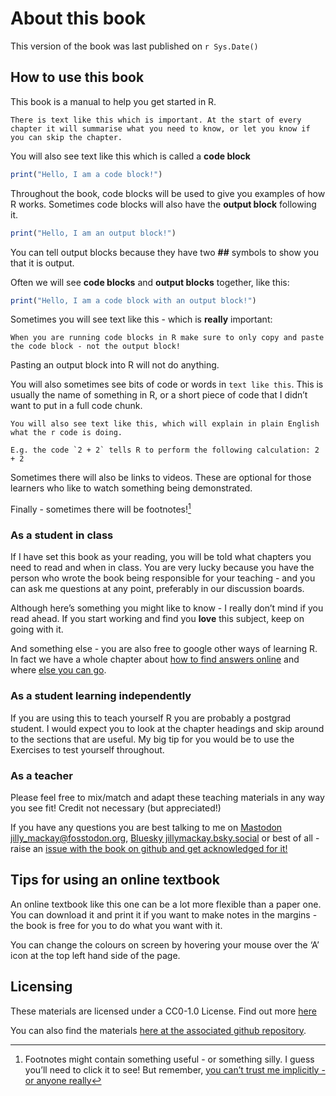 # About this book {- #about}
This version of the book was last published on `r Sys.Date()`

## How to use this book {#howuse}

This book is a manual to help you get started in R. 

```block
There is text like this which is important. At the start of every chapter it will summarise what you need to know, or let you know if you can skip the chapter.

```

You will also see text like this which is called a **code block**

```r

print("Hello, I am a code block!")

```

Throughout the book, code blocks will be used to give you examples of how R works. Sometimes code blocks will also have the **output block** following it. 

```r

print("Hello, I am an output block!")


```

You can tell output blocks because they have two **##** symbols to show you that it is output. 


Often we will see **code blocks** and **output blocks** together, like this:

```r

print("Hello, I am a code block with an output block!")

```

Sometimes you will see text like this - which is **really** important:


```block

When you are running code blocks in R make sure to only copy and paste the code block - not the output block!

```

Pasting an output block into R will not do anything. 



You will also sometimes see bits of code or words in `text like this`. This is usually the name of something in R, or a short piece of code that I didn't want to put in a full code chunk.

```block

You will also see text like this, which will explain in plain English what the r code is doing. 

E.g. the code `2 + 2` tells R to perform the following calculation: 2 + 2

```

Sometimes there will also be links to videos. These are optional for those learners who like to watch something being demonstrated. 

Finally - sometimes there will be footnotes!^[Footnotes might contain something useful - or something silly. I guess you'll need to click it to see! But remember, [you can't trust me implicitly - or anyone really](https://youtu.be/UaGTFeibOEk)]


### As a student in class {#useinclass}
If I have set this book as your reading, you will be told what chapters you need to read and when in class. You are very lucky because you have the person who wrote the book being responsible for your teaching - and you can ask me questions at any point, preferably in our discussion boards. 

Although here's something you might like to know - I really don't mind if you read ahead. If you start working and find you **love** this subject, keep on going with it. 

And something else - you are also free to google other ways of learning R. In fact we have a whole chapter about [how to find answers online](#trouble) and where [else you can go](#whatnext).



### As a student learning independently {#useindependent}
If you are using this to teach yourself R you are probably a postgrad student. I would expect you to look at the chapter headings and skip around to the sections that are useful. My big tip for you would be to use the Exercises to test yourself throughout. 


### As a teacher {#useteach}
Please feel free to mix/match and adapt these teaching materials in any way you see fit! Credit not necessary (but appreciated!)

If you have any questions you are best talking to me on [Mastodon jilly_mackay\@fosstodon.org](https://fosstodon.org/@jillymackay), [Bluesky jillymackay.bsky.social](https://bsky.app/profile/jillymackay.bsky.social) or best of all - raise an [issue with the book on github and get acknowledged for it!](https://github.com/jillymackay/RatRDSVS/issues)


## Tips for using an online textbook {#usetips}
An online textbook like this one can be a lot more flexible than a paper one. You can download it and print it if you want to make notes in the margins - the book is free for you to do what you want with it.

You can change the colours on screen by hovering your mouse over the 'A' icon at the top left hand side of the page. 


## Licensing {#license}
These materials are licensed under a CC0-1.0 License. Find out more [here](https://github.com/jillymackay/RatRDSVS/blob/master/LICENSE)

You can also find the materials [here at the associated github repository](https://github.com/jillymackay/RatRDSVS). 